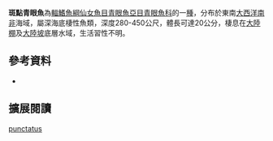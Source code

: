 {{Speciesbox 
| color = pink
| status = NE
| status_system = IUCN3.1
| taxon = Chlorophthalmus punctatus
| authority =  [[Gilchrist|Gilchrist]], 1904
| synonyms =  
}}

'''斑點青眼魚'''為[[輻鰭魚綱|輻鰭魚綱]][[仙女魚目|仙女魚目]][[青眼魚亞目|青眼魚亞目]][[青眼魚科|青眼魚科]]的一[[種|種]]，分布於東南[[大西洋|大西洋]][[南非|南非]]海域，屬深海底棲性魚類，深度280-450公尺，體長可達20公分，棲息在[[大陸棚|大陸棚]]及[[大陸坡|大陸坡]]底層水域，生活習性不明。

==參考資料==
*{{FishBase_species|genus=Chlorophthalmus|species=punctatus|year=2016|month=6}}

== 擴展閱讀 == 
{{refbegin}}
{{wikispecies-inline|Chlorophthalmus punctatus|斑點青眼魚}}
{{refend}}
{{Taxonbar|from=Q2105467}}

[[Category:青眼魚屬|punctatus]]


{{魚類小作品}}